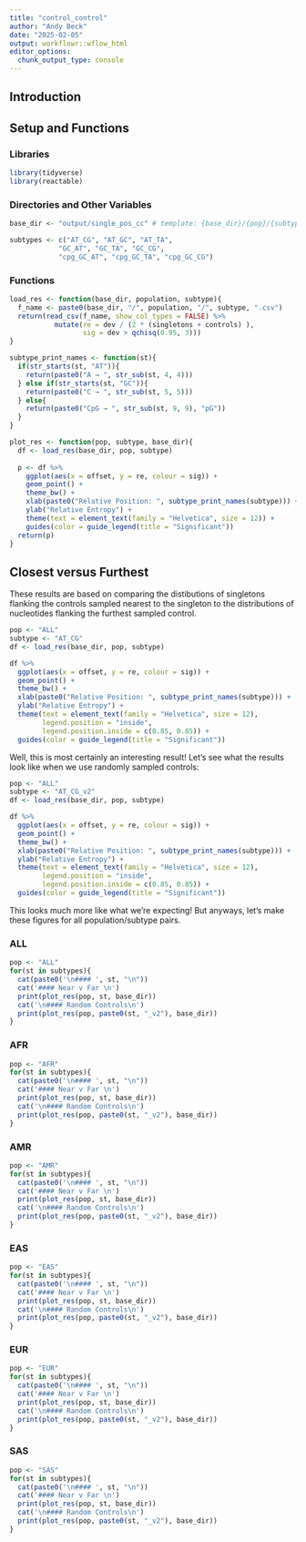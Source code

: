 ```yaml
---
title: "control_control"
author: "Andy Beck"
date: "2025-02-05"
output: workflowr::wflow_html
editor_options:
  chunk_output_type: console
---
```


## Introduction

## Setup and Functions

### Libraries 

```r
library(tidyverse)
library(reactable)
```

### Directories and Other Variables

```r
base_dir <- "output/single_pos_cc" # template: {base_dir}/{pop}/{subtype}.csv or {subtype}_v2.csv

subtypes <- c("AT_CG", "AT_GC", "AT_TA",
            "GC_AT", "GC_TA", "GC_CG",
            "cpg_GC_AT", "cpg_GC_TA", "cpg_GC_CG")
```

### Functions

```r
load_res <- function(base_dir, population, subtype){
  f_name <- paste0(base_dir, "/", population, "/", subtype, ".csv")
  return(read_csv(f_name, show_col_types = FALSE) %>%
           mutate(re = dev / (2 * (singletons + controls) ),
                  sig = dev > qchisq(0.95, 3)))
}

subtype_print_names <- function(st){
  if(str_starts(st, "AT")){
    return(paste0("A → ", str_sub(st, 4, 4)))
  } else if(str_starts(st, "GC")){
    return(paste0("C → ", str_sub(st, 5, 5)))
  } else{
    return(paste0("CpG → ", str_sub(st, 9, 9), "pG"))
  }
}

plot_res <- function(pop, subtype, base_dir){
  df <- load_res(base_dir, pop, subtype)
  
  p <- df %>%
    ggplot(aes(x = offset, y = re, colour = sig)) +
    geom_point() +
    theme_bw() +
    xlab(paste0("Relative Position: ", subtype_print_names(subtype))) +
    ylab("Relative Entropy") +
    theme(text = element_text(family = "Helvetica", size = 12)) +
    guides(color = guide_legend(title = "Significant"))
  return(p)
}
```

## Closest versus Furthest

These results are based on comparing the distibutions of singletons flanking the controls sampled nearest to the singleton to the distributions of nucleotides flanking the furthest sampled control.

```r
pop <- "ALL"
subtype <- "AT_CG"
df <- load_res(base_dir, pop, subtype)

df %>%
  ggplot(aes(x = offset, y = re, colour = sig)) +
  geom_point() +
  theme_bw() +
  xlab(paste0("Relative Position: ", subtype_print_names(subtype))) +
  ylab("Relative Entropy") +
  theme(text = element_text(family = "Helvetica", size = 12),
        legend.position = "inside",
        legend.position.inside = c(0.85, 0.85)) +
  guides(color = guide_legend(title = "Significant"))

```

Well, this is most certainly an interesting result! Let's see what the results look like when we use randomly sampled controls:

```r
pop <- "ALL"
subtype <- "AT_CG_v2"
df <- load_res(base_dir, pop, subtype)

df %>%
  ggplot(aes(x = offset, y = re, colour = sig)) +
  geom_point() +
  theme_bw() +
  xlab(paste0("Relative Position: ", subtype_print_names(subtype))) +
  ylab("Relative Entropy") +
  theme(text = element_text(family = "Helvetica", size = 12),
        legend.position = "inside",
        legend.position.inside = c(0.85, 0.85)) +
  guides(color = guide_legend(title = "Significant"))
```

This looks much more like what we're expecting! But anyways, let's make these figures for all population/subtype pairs.

### ALL

```r
pop <- "ALL"
for(st in subtypes){
  cat(paste0('\n#### ', st, "\n"))
  cat('#### Near v Far \n')
  print(plot_res(pop, st, base_dir))
  cat('\n#### Random Controls\n')
  print(plot_res(pop, paste0(st, "_v2"), base_dir))
}
```

### AFR

```r
pop <- "AFR"
for(st in subtypes){
  cat(paste0('\n#### ', st, "\n"))
  cat('#### Near v Far \n')
  print(plot_res(pop, st, base_dir))
  cat('\n#### Random Controls\n')
  print(plot_res(pop, paste0(st, "_v2"), base_dir))
}
```

### AMR

```r
pop <- "AMR"
for(st in subtypes){
  cat(paste0('\n#### ', st, "\n"))
  cat('#### Near v Far \n')
  print(plot_res(pop, st, base_dir))
  cat('\n#### Random Controls\n')
  print(plot_res(pop, paste0(st, "_v2"), base_dir))
}
```

### EAS

```r
pop <- "EAS"
for(st in subtypes){
  cat(paste0('\n#### ', st, "\n"))
  cat('#### Near v Far \n')
  print(plot_res(pop, st, base_dir))
  cat('\n#### Random Controls\n')
  print(plot_res(pop, paste0(st, "_v2"), base_dir))
}
```

### EUR

```r
pop <- "EUR"
for(st in subtypes){
  cat(paste0('\n#### ', st, "\n"))
  cat('#### Near v Far \n')
  print(plot_res(pop, st, base_dir))
  cat('\n#### Random Controls\n')
  print(plot_res(pop, paste0(st, "_v2"), base_dir))
}
```

### SAS

```r
pop <- "SAS"
for(st in subtypes){
  cat(paste0('\n#### ', st, "\n"))
  cat('#### Near v Far \n')
  print(plot_res(pop, st, base_dir))
  cat('\n#### Random Controls\n')
  print(plot_res(pop, paste0(st, "_v2"), base_dir))
}
```


